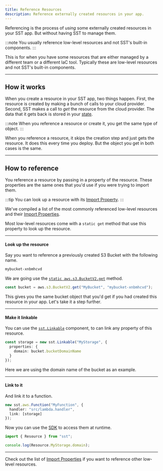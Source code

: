 ```yaml
---
title: Reference Resources
description: Reference externally created resources in your app.
---
```


Referencing is the process of _using_ some externally created resources in your SST app. But without having SST to manage them.

:::note
You usually reference low-level resources and not SST's built-in components.
:::

This is for when you have some resources that are either managed by a different team or a different IaC tool. Typically these are low-level resources and not SST's built-in components.

---

## How it works

When you create a resource in your SST app, two things happen. First, the resource is created by making a bunch of calls to your cloud provider. Second, SST makes a call to _get_ the resource from the cloud provider. The data that it gets back is stored in your [state](/docs/state/).

:::note
When you reference a resource or create it, you get the same type of object.
:::

When you reference a resource, it skips the creation step and just gets the resource. It does this every time you deploy. But the object you get in both cases is the same.

---

## How to reference

You reference a resource by passing in a property of the resource. These properties are the same ones that you'd use if you were trying to import them.

:::tip
You can look up a resource with its [Import Property](/docs/import-resources/#import-properties).
:::

We've compiled a list of the most commonly referenced low-level resources and their [Import Properties](/docs/import-resources/#import-properties).

Most low-level resources come with a `static get` method that use this property to look up the resource.

---

#### Look up the resource

Say you want to reference a previously created S3 Bucket with the following name.

```txt
mybucket-xnbmhcvd
```

We are going use the [`static aws.s3.BucketV2.get`](https://www.pulumi.com/registry/packages/aws/api-docs/s3/bucketv2/#look-up) method.

```ts title="sst.config.ts"
const bucket = aws.s3.BucketV2.get("MyBucket", "mybucket-xnbmhcvd");
```

This gives you the same bucket object that you'd get if you had created this resource in your app. Let's take it a step further.

---

#### Make it linkable

You can use the [`sst.Linkable`](/docs/component/linkable/) component, to can link any property of this resource.

```ts title="sst.config.ts" {3}
const storage = new sst.Linkable("MyStorage", {
  properties: {
    domain: bucket.bucketDomainName
  }
});
```

Here we are using the domain name of the bucket as an example.

---

#### Link to it

And link it to a function.

```ts title="sst.config.ts" {9}
new sst.aws.Function("MyFunction", {
  handler: "src/lambda.handler",
  link: [storage]
});
```

Now you can use the [SDK](/docs/reference/sdk/) to access them at runtime.

```js title="src/lambda.ts"
import { Resource } from "sst";

console.log(Resource.MyStorage.domain);
```

---

Check out the list of [Import Properties](/docs/import-resources/#import-properties) if you want to reference other low-level resources.
